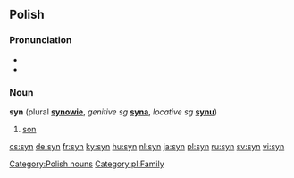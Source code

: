 {{see|syn-}}

==Polish==
===Pronunciation===
* {{IPA|/sɨn/}}
* {{audio|pl-syn.ogg|audio}}

===Noun===
'''syn''' {{m}} (plural '''[[synowie]]''', ''genitive sg'' '''[[syna]]''', ''locative sg'' '''[[synu]]''')

# [[son]]

[[Category:Polish nouns]]
[[Category:pl:Family]]

[[cs:syn]]
[[de:syn]]
[[fr:syn]]
[[ky:syn]]
[[hu:syn]]
[[nl:syn]]
[[ja:syn]]
[[pl:syn]]
[[ru:syn]]
[[sv:syn]]
[[vi:syn]]
